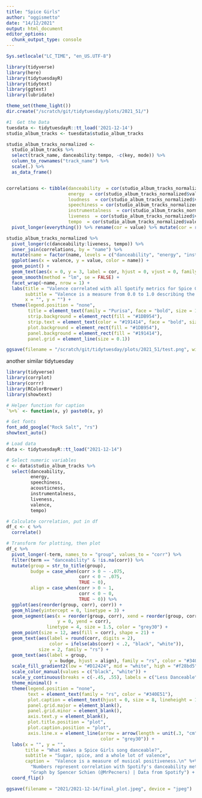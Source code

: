 ```yaml
---
title: "Spice Girls"
author: "oggismetto"
date: "14/12/2021"
output: html_document
editor_options: 
  chunk_output_type: console
---
```


```r

Sys.setlocale("LC_TIME", "en_US.UTF-8")

library(tidyverse)
library(here)
library(tidytuesdayR)
library(tidytext)
library(ggtext)
library(lubridate)

theme_set(theme_light())
dir.create("/scratch/git/tidytuesday/plots/2021_51/")

#1  Get the Data
tuesdata <- tidytuesdayR::tt_load('2021-12-14')
studio_album_tracks <- tuesdata$studio_album_tracks

```

```r

studio_album_tracks_normalized <- 
  studio_album_tracks %>%
  select(track_name, danceability:tempo, -c(key, mode)) %>%
  column_to_rownames("track_name") %>%
  scale(.) %>%
  as_data_frame()


correlations <- tibble(danceability  = cor(studio_album_tracks_normalized$valence, studio_album_tracks_normalized$danceability),
                       energy  = cor(studio_album_tracks_normalized$valence, studio_album_tracks_normalized$energy),
                       loudness  = cor(studio_album_tracks_normalized$valence, studio_album_tracks_normalized$loudness),
                       speechiness = cor(studio_album_tracks_normalized$valence, studio_album_tracks_normalized$speechiness),
                       instrumentalness  = cor(studio_album_tracks_normalized$valence, studio_album_tracks_normalized$instrumentalness),
                       liveness  = cor(studio_album_tracks_normalized$valence, studio_album_tracks_normalized$liveness),
                       tempo  = cor(studio_album_tracks_normalized$valence, studio_album_tracks_normalized$tempo)) %>%
  pivot_longer(everything()) %>% rename(cor = value) %>% mutate(cor = round(cor, 2))

studio_album_tracks_normalized %>%
  pivot_longer(c(danceability:liveness, tempo)) %>%
  inner_join(correlations, by = "name") %>%
  mutate(name = factor(name, levels = c("danceability", "energy", "instrumentalness", "speechiness", "loudness", "tempo", "liveness"))) %>%
  ggplot(aes(x = valence, y = value, color = name)) +
  geom_point() +
  geom_text(aes(x = 0, y = 3, label = cor, hjust = 0, vjust = 0, family = "Purisa"),size = 5) +
  geom_smooth(method = "lm", se = FALSE) +
  facet_wrap(~name, nrow = 1) +
  labs(title = "Valence correlated with all Spotify metrics for Spice Girls tracks",
       subtitle = "Valence is a measure from 0.0 to 1.0 describing the musical positiveness conveyed by a track",
       x = "", y = "") +
  theme(legend.position = "none",
        title = element_text(family = "Purisa", face = "bold", size = 18),
        strip.background = element_rect(fill = "#1DB954"),
        strip.text = element_text(color = "#191414", face = "bold", size = 15, family = "Purisa"),
        plot.background = element_rect(fill = "#1DB954"),
        panel.background = element_rect(fill = "#191414"),
        panel.grid = element_line(size = 0.1))

ggsave(filename = "/scratch/git/tidytuesday/plots/2021_51/test.png", width = 30, height = 7, dpi = 300, units = "cm")

```

another similar tidytuesday

```r

library(tidyverse)
library(corrplot)
library(corrr)
library(RColorBrewer)
library(showtext)

# Helper function for caption
`%+%` <- function(x, y) paste0(x, y)

# Get fonts
font_add_google("Rock Salt", "rs")
showtext_auto()

# Load data
data <- tidytuesdayR::tt_load("2021-12-14")

# Select numeric variables
c <- data$studio_album_tracks %>%
  select(danceability,
         energy,
         speechiness,
         acousticness,
         instrumentalness,
         liveness,
         valence,
         tempo)

# Calculate correlation, put in df
df_c <- c %>%
  correlate()

# Transform for plotting, then plot
df_c %>%
  pivot_longer(-term, names_to = "group", values_to = "corr") %>%
  filter(term == "danceability" & !is.na(corr)) %>%
  mutate(group = str_to_title(group),
         budge = case_when(corr > 0 ~ -.075,
                           corr < 0 ~ .075, 
                           TRUE ~ 0),
         align = case_when(corr > 0 ~ 1,
                           corr < 0 ~ 0,
                           TRUE ~ 0)) %>%
  ggplot(aes(reorder(group, corr), corr)) +
  geom_hline(yintercept = 0, linetype = 3) +
  geom_segment(aes(x = reorder(group, corr), xend = reorder(group, corr),
                   y = 0, yend = corr),
               linetype = 4, size = 1.5, color = "grey30") +
  geom_point(size = 12, aes(fill = corr), shape = 21) +
  geom_text(aes(label = round(corr, digits = 2),
                color = ifelse(abs(corr) < .2, "black", "white")),
            size = 2, family = "rs") +
  geom_text(aes(label = group, 
                y = budge, hjust = align), family = "rs", color = "#340E51") +
  scale_fill_gradient2(low = "#D12424", mid = "white", high = "#f28bd5") +
  scale_color_manual(values = c("black", "white")) +
  scale_y_continuous(breaks = c(-.45, .55), labels = c("Less Danceable", "More Danceable")) +
  theme_minimal() + 
  theme(legend.position = "none",
        text = element_text(family = "rs", color = "#340E51"),
        plot.caption = element_text(hjust = 0, size = 8, lineheight = 1.25),
        panel.grid.major = element_blank(),
        panel.grid.minor = element_blank(),
        axis.text.y = element_blank(),
        plot.title.position = "plot",
        plot.caption.position = "plot",
        axis.line.x = element_line(arrow = arrow(length = unit(.3, "cm"), ends = "both"),
                                   color = "grey30")) +
  labs(x = "", y = "",
       title = "What makes a Spice Girls song danceable?",
       subtitle = "Sugar, spice, and a whole lot of valence",
       caption =  "Valence is a measure of musical positiveness.\n" %+%
         "Numbers represent correlation with Spotify's danceability metric.\n" %+%
         "Graph by Spencer Schien (@MrPecners) | Data from Spotify") +
  coord_flip()

ggsave(filename = "2021/2021-12-14/final_plot.jpeg", device = "jpeg")

```

